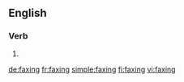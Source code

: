 {{also|fàxíng}}
==English==

===Verb===
{{head|en|present participle}}

# {{present participle of|fax|lang=en}}

[[de:faxing]]
[[fr:faxing]]
[[simple:faxing]]
[[fi:faxing]]
[[vi:faxing]]